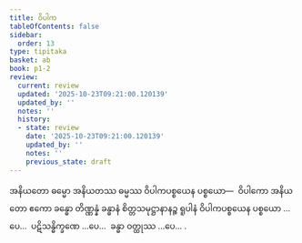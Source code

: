 ```yaml
---
title: ဝိပါက
tableOfContents: false
sidebar:
  order: 13
type: tipitaka
basket: ab
book: p1-2
review:
  current: review
  updated: '2025-10-23T09:21:00.120139'
  updated_by: ''
  notes: ''
  history:
  - state: review
    date: '2025-10-23T09:21:00.120139'
    updated_by: ''
    notes: ''
    previous_state: draft
---
```



<ReviewStatus review={frontmatter.review} showDetails={true} />

<HypothesisAnnotation frontmatter={frontmatter} />

<DynamicBreadcrumb />

<Division number="53" book="p1-2" e="ch" v="37" p="379">

<Paragraph number="2391" book="p1-2">
အနိယတော ဓမ္မော အနိယတဿ ဓမ္မဿ ဝိပါကပစ္စယေန ပစ္စယော—  ဝိပါကော အနိယတော ဧကော ခန္ဓော တိဏ္ဏန္နံ ခန္ဓာနံ စိတ္တသမုဋ္ဌာနာနဉ္စ ရူပါနံ ဝိပါကပစ္စယေန ပစ္စယော …ပေ…  ပဋိသန္ဓိက္ခဏေ …ပေ…  ခန္ဓာ ဝတ္ထုဿ …ပေ… .
</Paragraph>
</Division>